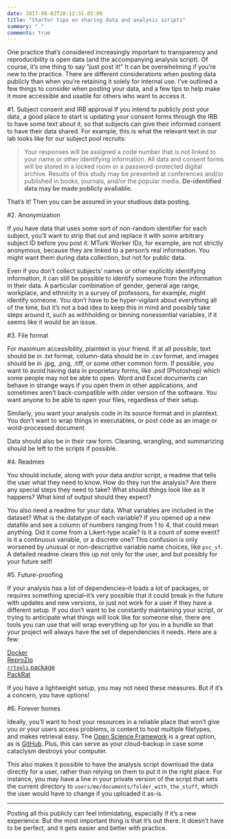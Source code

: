 ```yaml
---
date: 2017-08-02T20:12:31-05:00
title: "Starter tips on sharing data and analysis scripts"
summary: " "
comments: true
---
```


One practice that's considered increasingly important to transparency and reproducibility is open data (and the accompanying analysis script). Of course, it's one thing to say "just post it!" It can be overwhelming if you're new to the practice. There are different considerations when posting data publicly than when you're retaining it solely for internal use. I've outlined a few things to consider when posting your data, and a few tips to help make it more accessible and usable for others who want to access it.

#1. Subject consent and IRB approval
If you intend to publicly post your data, a good place to start is updating your consent forms through the IRB to have some text about it, so that subjects can give their informed consent to have their data shared. For example, this is what the relevant text in our lab looks like for our subject pool recruits:

> Your responses will be assigned a code number that is not linked to your name or other identifying information. All data and consent forms will be stored in a locked room or a password-protected digital archive. Results of this study may be presented at conferences and/or published in books, journals, and/or the popular media. **De-identified data may be made publicly avaliable.**

That's it! Then you can be assured in your studious data posting.

#2. Anonymization

If you have data that uses some sort of non-random identifier for each subject, you'll want to strip that out and replace it with some arbitrary subject ID before you post it. MTurk Worker IDs, for example, are not strictly anonymous, because they are linked to a person's real information. You might want them during data collection, but not for public data.

Even if you don't collect subjects' names or other explicitly identifying information, it can still be possible to identify someone from the information in their data. A particular combination of gender, general age range, workplace, and ethnicity in a survey of professors, for example, might identify someone. You don't have to be hyper-vigilant about everything all of the time, but it's not a bad idea to keep this in mind and possibly take steps around it, such as withholding or binning nonessential variables, if it seems like it would be an issue.

#3. File format

For maximum accessibility, plaintext is your friend. If at all possible, text should be in .txt format, column-data should be in .csv format, and images should be in .jpg, .png, .tiff, or some other common form. If possible, you want to avoid having data in proprietary forms, like .psd (Photoshop) which some people may not be able to open. Word and Excel documents can behave in strange ways if you open them in other applications, and sometimes aren't back-compatible with older version of the software. You want anyone to be able to open your files, regardless of their setup.

Similarly, you want your analysis code in its source format and in plaintext. You don't want to wrap things in executables, or post code as an image or word-processed document.

Data should also be in their raw form. Cleaning, wrangling, and summarizing should be left to the scripts if possible.

#4. Readmes

You should include, along with your data and/or script, a readme that tells the user what they need to know. How do they run the analysis? Are there any special steps they need to take? What should things look like as it happens? What kind of output should they expect?

You also need a readme for your data. What variables are included in the dataset? What is the datatype of each variable? If you opened up a new datafile and see a column of numbers ranging from 1 to 4, that could mean anything. Did it come from a Likert-type scale? Is it a count of some event? Is it a continuous variable, or a discrete one? This confusion is only worsened by unusual or non-descriptive variable name choices, like `psc_sf`. A detailed readme clears this up not only for the user, and but possibly for your future self!

#5. Future-proofing

If your analysis has a lot of dependencies--it loads a lot of packages, or requires something special--it's very possible that it could break in the future with updates and new versions, or just not work for a user if they have a different setup. If you don't want to be constantly maintaining your script, or trying to anticipate what things will look like for someone else, there are tools you can use that will wrap everything up for you in a bundle so that your project will always have the set of dependencies it needs. Here are a few:

[Docker](https://www.docker.com/)  
[ReproZip](https://www.reprozip.org/)  
[`rrtools` package](https://github.com/benmarwick/rrtools)  
[PackRat](https://rstudio.github.io/packrat/)

If you have a lightweight setup, you may not need these measures. But if it's a concern, you have options!

#6. Forever homes

Ideally, you'll want to host your resources in a reliable place that won't give you or your users access problems, is content to host multiple filetypes, and makes retrieval easy. The [Open Science Framework](https://osf.io) is a great option, as is [GitHub](https://github.com/). Plus, this can serve as your cloud-backup in case some cataclysm destroys your computer.

This also makes it possible to have the analysis script download the data directly for a user, rather than relying on them to put it in the right place. For instance, you may have a line in your private version of the script that sets the current directory to `users/me/documents/folder_with_the_stuff`, which the user would have to change if you uploaded it as-is.

---

Posting all this publicly can feel intimidating, especially if it's a new experience. But the most important thing is that it's out there. It doesn't have to be perfect, and it gets easier and better with practice.
